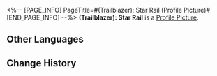 <%-- [PAGE_INFO]
PageTitle=#(Trailblazer): Star Rail (Profile Picture)#
[END_PAGE_INFO] --%>
{{Item Infobox
|title       = (Trailblazer): Star Rail
|id          = 202009
|image       = Item (Trailblazer)- Star Rail.png
|type        = Profile Picture
|invCategory = 
|rarity      = 4
|effect      = 
|description = (Trailblazer), who leaves a trail among the stars.
|source1     = Avatar reward obtained from the "[[Fable of the Stars]]" web event.
}}
{{Description|''"Look at the past to glimpse into the future. Trailblazers, onward!"''}}
'''(Trailblazer): Star Rail''' is a [[Profile Picture]].

==Other Languages==
{{Other Languages
|en   = (Trailblazer): Star Rail
|zhs  = (Trailblazer)•星轨
|zht  = (Trailblazer)•星軌
|ja   = (Trailblazer)・星軌
|ko   = (Trailblazer)•별의 궤도
|es   = (Trailblazer): Raíles estelares
|fr   = (Trailblazer)&nbsp;: Star Rail
|ru   = (Trailblazer): Звёздный путь
|th   = (Trailblazer): รางแห่งดวงดาว
|vi   = (Trailblazer): Star Rail
|de   = (Trailblazer): Star Rail
|id   = (Trailblazer): Rel Bintang
|pt   = (Trailblazer): Star Rail
}}

==Change History==
{{Change History|1.6}}
